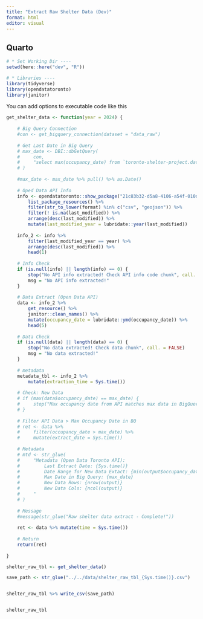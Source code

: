 ```yaml
---
title: "Extract Raw Shelter Data (Dev)"
format: html
editor: visual
---
```


## Quarto



```r
# * Set Working Dir ----
setwd(here::here("dev", "R"))

# * Libraries ----
library(tidyverse)
library(opendatatoronto)
library(janitor)
```

You can add options to executable code like this

```r
get_shelter_data <- function(year = 2024) {
    
    # Big Query Connection
    #con <- get_bigquery_connection(dataset = "data_raw")
    
    # Get Last Date in Big Query 
    # max_date <- DBI::dbGetQuery(
    #     con,
    #     "select max(occupancy_date) from `toronto-shelter-project.data_raw.raw_shelter_2023`"
    # )
    
    #max_date <- max_date %>% pull() %>% as.Date()
    
    # Oped Data API Info
    info <- opendatatoronto::show_package("21c83b32-d5a8-4106-a54f-010dbe49f6f2") %>% 
        list_package_resources() %>% 
        filter(str_to_lower(format) %in% c("csv", "geojson")) %>% 
        filter(! is.na(last_modified)) %>% 
        arrange(desc(last_modified)) %>% 
        mutate(last_modified_year = lubridate::year(last_modified))
    
    info_2 <- info %>% 
        filter(last_modified_year == year) %>% 
        arrange(desc(last_modified)) %>% 
        head(1)
    
    # Info Check
    if (is.null(info) || length(info) == 0) {
        stop("No API info extracted! Check API info code chunk", call. = FALSE)
        msg = "No API info extracted!"
    }
    
    # Data Extract (Open Data API)
    data <- info_2 %>% 
        get_resource() %>% 
        janitor::clean_names() %>% 
        mutate(occupancy_date = lubridate::ymd(occupancy_date)) %>% 
        head(5)
    
    # Data Check
    if (is.null(data) || length(data) == 0) {
        stop("No data extracted! Check data chunk", call. = FALSE)
        msg = "No data extracted!"
    }
    
    # metadata
    metadata_tbl <- info_2 %>% 
        mutate(extraction_time = Sys.time())
    
    # Check: New Data
    # if (max(data$occupancy_date) == max_date) {
    #     stop("Max occupancy date from API matches max data in BigQuery", call. = FALSE)
    # }
    
    # Filter API Data > Max Occupancy Date in BQ
    # ret <- data %>% 
    #     filter(occupancy_date > max_date) %>% 
    #     mutate(extract_date = Sys.time())
    
    # Metadata
    # mtd <- str_glue(
    #     "Metadata (Open Data Toronto API):
    #         Last Extract Date: {Sys.time()}
    #         Date Range for New Data Extact: {min(output$occupancy_date)} - {max(output$occupancy_date)}
    #         Max Date in Big Query: {max_date}
    #         New Data Rows: {nrow(output)}
    #         New Data Cols: {ncol(output)}
    #     "
    # )
    
    # Message
    #message(str_glue("Raw shelter data extract - Complete!"))
    
    ret <- data %>% mutate(time = Sys.time())
    
    # Return
    return(ret)
    
}
```



```r
shelter_raw_tbl <- get_shelter_data()

save_path <- str_glue("../../data/shelter_raw_tbl_{Sys.time()}.csv")


shelter_raw_tbl %>% write_csv(save_path)



```


```r
shelter_raw_tbl

```
